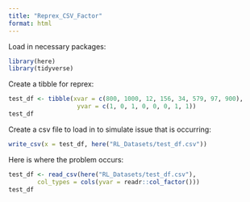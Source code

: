 ```yaml
---
title: "Reprex_CSV_Factor"
format: html
---
```


Load in necessary packages:
```r
library(here)
library(tidyverse)
```

Create a tibble for reprex:
```r
test_df <- tibble(xvar = c(800, 1000, 12, 156, 34, 579, 97, 900),
                   yvar = c(1, 0, 1, 0, 0, 0, 1, 1))
test_df
```

Create a csv file to load in to simulate issue that is occurring:
```r
write_csv(x = test_df, here("RL_Datasets/test_df.csv"))
```

Here is where the problem occurs:
```r
test_df <- read_csv(here("RL_Datasets/test_df.csv"), 
        col_types = cols(yvar = readr::col_factor()))
test_df
```

